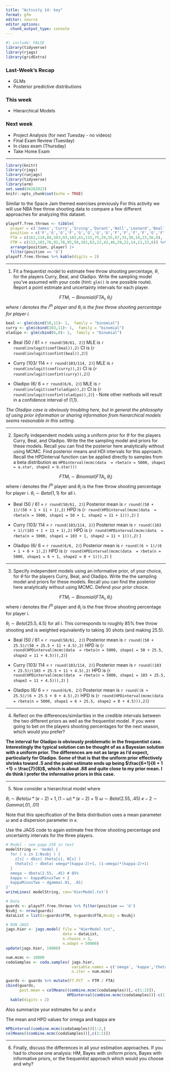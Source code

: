 ```yaml
---
title: "Activity 14: key"
format: gfm
editor: source
editor_options: 
  chunk_output_type: console
---
```


```r
#| include: FALSE
library(tidyverse)
library(rjags)
library(gridExtra)
```


### Last-Week's Recap

- GLMs
- Posterior predictive distributions


### This week

- Hierarchical Models

### Next week

- Project Analysis (for next Tuesday - no videos)
- Final Exam Review (Tuesday)
- In class exam (Thursday)
- Take Home Exam 

---

```r
library(knitr)
library(rjags)
library(runjags)
library(tidyverse)
library(arm)
set.seed(04262023)
knitr::opts_chunk$set(echo = TRUE)
```


Similar to the Space Jam themed exercises previously For this activity we will use NBA free throw shooting data to compare a few different approaches for analyzing this dataset.

```r
playoff.free.throws <- tibble(
  player = c('James','Curry','Irving','Durant','Wall','Leonard','Beal','Harden','Love','Horford','Aldridge','Green','Paul','Olynyk','Parker','Favors','Jordan','Oladipo'),
  position = c('F','G','G','F','G','G','G','G','F','F','F','F','G','F','G','F','F','G'),
  FTA = c(162,114,84,103,93,102,61,115,75,29,55,67,33,30,14,23,56,6),
  FTM = c(113,103,76,92,78,95,50,101,63,22,42,46,29,22,14,11,22,6)) %>% 
  arrange(position, player) |>
  filter(position == 'G')
playoff.free.throws %>% kable(digits = 2)
```

---

1. Fit a frequentist model to estimate free throw shooting percentage, $\theta,$ for the players Curry, Beal, and Oladipo. Write the sampling model you've assumed with your code (hint: `glm()` is one possible route). Report a point estimate and uncertainty intervals for each player.
\vfill

_$$FTM_i \sim Binomial(FTA_i, \theta_i)$$ where $i$ denotes the $i^{th}$ player and $\theta_i$ is the free throw shooting percentage for player i._

```r
beal <- glm(cbind(50,11)~ 1,  family = "binomial")
curry <- glm(cbind(103,11)~ 1,  family = "binomial")
oladipo <- glm(cbind(6,0)~ 1,  family = "binomial")
```

- Beal (50 / 61 = `r round(50/61, 2)`) MLE is `r round(invlogit(coef(beal)),2)`
CI is (`r round(invlogit(confint(beal)),2)`) 

- Curry (103/ 114 = `r round(103/114, 2)`) MLE is `r round(invlogit(coef(curry)),2)`
CI is (`r round(invlogit(confint(curry)),2)`) 

- Oladipo (6/ 6 = `r round(6/6, 2)`) MLE is `r round(invlogit(coef(oladipo)),2)`
CI is (`r round(invlogit(confint(oladipo)),2)`) - Note other methods will result in a confidence interval of (1,1). 

*The Oladipo case is obviously troubling here, but in general the philosophy of using prior information or sharing information from hierarchical models seems reasonable in this setting.*

---

2. Specify independent models using a uniform prior for $\theta$ for the players Curry, Beal, and Oladipo. Write the the sampling model and priors for these models. Recall you can find the posterior here analytically without using MCMC. Find posterior means and HDI intervals for this approach. Recall the HPDinterval function can be applied directly to samples from a beta distribution as `HPDinterval(mcmc(data  = rbeta(n = 5000, shape1 = a.star, shape2 = b.star)))`


$$FTM_i \sim Binomial(FTA_i, \theta_i)$$ where $i$ denotes the $i^{th}$ player and $\theta_i$ is the free throw shooting percentage for player i.
$\theta_i \sim Beta(1,1)$ for all i.


- Beal (50 / 61 = `r round(50/61, 2)`) Posterior mean is `r round((50 + 1)/(50 + 1 + 11 + 1),2)`
HPD is (`r round(HPDinterval(mcmc(data  = rbeta(n = 5000, shape1 = 50 + 1, shape2 = 11 + 1))),2)` )

- Curry (103/ 114 = `r round(103/114, 2)`) Posterior mean is `r round((103 + 1)/(103 + 1 + 11 + 1),2)`
HPD is (`r round(HPDinterval(mcmc(data  = rbeta(n = 5000, shape1 = 103 + 1, shape2 = 11 + 1))),2)` )

- Oladipo (6/ 6 = `r round(6/6, 2)`) Posterior mean is `r round((6 + 1)/(6 + 1 + 0 + 1),2)`
HPD is (`r round(HPDinterval(mcmc(data  = rbeta(n = 5000, shape1 = 6 + 1, shape2 = 0 + 1))),2)` )

___

3. Specify independent models using an informative prior, of your choice, for $\theta$ for the players Curry, Beal, and Oladipo. Write the the sampling model and priors for these models. Recall you can find the posterior here analytically without using MCMC. Defend your prior choice.
\vfill

$$FTM_i \sim Binomial(FTA_i, \theta_i)$$
where $i$ denotes the $i^{th}$ player and $\theta_i$ is the free throw shooting percentage for player i.

$\theta_i \sim Beta(25.5,4.5)$ for all i. This corresponds to roughly 85% free throw shooting and is weighted equivalently to taking 30 shots (and making 25.5).

- Beal (50 / 61 = `r round(50/61, 2)`) Posterior mean is `r round((50 + 25.5)/(50 + 25.5 + 11 + 4.5),2)`
HPD is (`r round(HPDinterval(mcmc(data  = rbeta(n = 5000, shape1 = 50 + 25.5, shape2 = 11 + 4.5))),2)`) 

- Curry (103/ 114 = `r round(103/114, 2)`) Posterior mean is `r round((103 + 25.5)/(103 + 25.5 + 11 + 4.5),2)`
HPD is (`r round(HPDinterval(mcmc(data  = rbeta(n = 5000, shape1 = 103 + 25.5, shape2 = 11 + 4.5))),2)` )

- Oladipo (6/ 6 = `r round(6/6, 2)`) Posterior mean is `r round((6 + 25.5)/(6 + 25.5 + 0 + 4.5),2)`
HPD is (`r round(HPDinterval(mcmc(data  = rbeta(n = 5000, shape1 = 6 + 25.5, shape2 = 0 + 4.5))),2)`)


---

4. Reflect on the differences/similarities in the credible intervals between the two different priors as well as the frequentist model. If you were going to bet on the players shooting percentages for the next season, which would you prefer?

**The interval for Oladipo is obviously problematic in the frequentist case. Interestingly the typical solution can be thought of as a Bayesian solution with a uniform prior. The differences are not as large as I'd expect, particularly for Oladipo. Some of that is that the uniform prior effectively shrinks toward .5 and the point estimate ends up being $\frac{6+1}{6 + 1 +1} = \frac{7}{8}$, which is about .88 and quite close to my prior mean. I do think I prefer the informative priors in this case.**

---

5. Now consider a hierarchical model where

$\theta_i \sim Beta(\omega*(\kappa-2)+1, (1-\omega)*(\kappa-2)+1)$ 
$\omega \sim Beta(2.55, .45)$
$\kappa-2 \sim Gamma(.01, .01)$

Note that this specification of the Beta distribution uses a mean parameter $\omega$ and a dispersion parameter in $\kappa$.

Use the JAGS code to again estimate free throw shooting percentage and uncertainty intervals for the three players.

```r
# Model - see page 250 in text
modelString <- 'model {
  for ( s in 1:Nsubj ) {
    z[s] ~ dbin( theta[s], N[s] )
    theta[s] ~ dbeta( omega*(kappa-2)+1, (1-omega)*(kappa-2)+1)
  }
  omega ~ dbeta(2.55, .45) # 85%
  kappa <- kappaMinusTwo + 2
  kappaMinusTwo ~ dgamma(.01, .01)
}'
writeLines( modelString, con='HierModel.txt')
```

```r

# Data
guards <- playoff.free.throws %>% filter(position == 'G')
Nsubj <- nrow(guards)
dataList = list(z=guards$FTM, N=guards$FTA,Nsubj = Nsubj)

# RUN JAGS
jags.hier <- jags.model( file = "HierModel.txt", 
                         data = dataList, 
                         n.chains = 3, 
                         n.adapt = 50000)
update(jags.hier, 10000)

num.mcmc <- 10000
codaSamples <- coda.samples( jags.hier, 
                             variable.names = c('omega', 'kappa','theta'), 
                             n.iter = num.mcmc)
```

```r
guards <- guards %>% mutate(FT.PCT  = FTM / FTA)
cbind(guards, 
      post.mean = colMeans((combine.mcmc(codaSamples))[,-c(1:2)]),
                           HPDinterval(combine.mcmc(codaSamples))[-c(1:2),]) %>% 
  kable(digits = 2)
```

Also summarize your estimates for $\omega$ and $\kappa$

The mean and HPD values for omega and kappa are

```r
HPDinterval(combine.mcmc(codaSamples))[1:2,]
colMeans((combine.mcmc(codaSamples))[,c(1:2)])

```

---

6. Finally, discuss the differences in all your estimation approaches. If you had to choose one analysis: HM, Bayes with uniform priors, Bayes with informative priors, or the frequentist approach which would you choose and why?